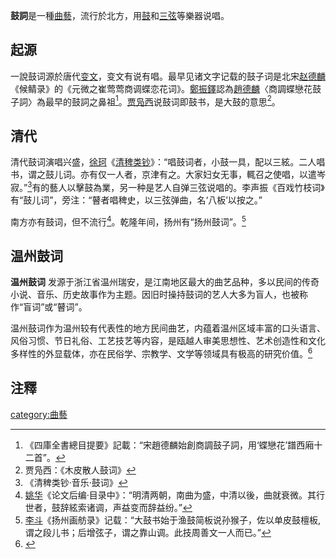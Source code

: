 '''鼓詞'''是一種[[曲藝|曲藝]]，流行於北方，用[[鼓|鼓]]和[[三弦|三弦]]等樂器说唱。

== 起源 ==
一說鼓词源於唐代[[变文|变文]]，变文有说有唱。最早见诸文字记载的鼓子词是北宋[[赵德麟|赵德麟]]《候鲭录》的《元微之崔莺莺商调蝶恋花词》。[[鄭振鐸|鄭振鐸]]認為[[趙德麟|趙德麟]]〈商調蝶戀花鼓子詞〉為最早的鼓詞之鼻祖<ref>《四庫全書總目提要》記載：“宋趙德麟始創商調鼓子詞，用‘蝶戀花’譜西廂十二首”。</ref>。[[贾凫西|贾凫西]]说鼓词即鼓书，是大鼓的意思<ref>贾凫西：《木皮散人鼓词》</ref>。

== 清代 ==
清代鼓词演唱兴盛，[[徐珂|徐珂]]《[[清稗类钞|清稗类钞]]》：“唱鼓词者，小鼓一具，配以三絃。二人唱书，谓之鼓儿词。亦有仅一人者，京津有之。大家妇女无事，輒召之使唱，以遣岑寂。”<ref> 《清稗类钞·音乐·鼓词》</ref>有的藝人以擊鼓為業，另一种是艺人自弹三弦说唱的。李声振《百戏竹枝词》有“鼓儿词”，旁注：“瞽者唱稗史，以三弦弹曲，名‘八板’以按之。”

南方亦有鼓词，但不流行<ref>[[姚华|姚华]]《论文后编·目录中》：“明清两朝，南曲为盛，中清以後，曲就衰微。其行世者，鼓辞絃索诸调，声益变而辞益纷。”</ref>。乾隆年间，扬州有“扬州鼓词”。<ref>[[李斗|李斗]]《扬州画舫录》记载：“大鼓书始于渔鼓简板说孙猴子，佐以单皮鼓檀板,谓之段儿书；后增弦子，谓之靠山调。此技周善文一人而已。”</ref>

== 温州鼓词 ==

'''温州鼓词''' 发源于浙江省温州瑞安，是江南地区最大的曲艺品种，多以民间的传奇小说、音乐、历史故事作为主题。因旧时操持鼓词的艺人大多为盲人，也被称作“盲词”或“瞽词”。

温州鼓词作为温州较有代表性的地方民间曲艺，内蕴着温州区域丰富的口头语言、风俗习惯、节日礼俗、工艺技艺等内容，是瓯越人审美思想性、艺术创造性和文化多样性的外显载体，亦在民俗学、宗教学、文学等领域具有极高的研究价值。<ref>{{cite journal |author1=余娜玮 |title=温州鼓词音乐文化探析 |url=https://kns.cnki.net/KCMS/detail/detail.aspx?dbcode=CJFQ&dbname=CJFDLAST2018&filename=YSJN201802053&uid=WEEvREcwSlJHSldRa1FhcTdnTnhYaHhoUlI1OGhPSnN4Y3lQV2tRb2luMD0=$9A4hF_YAuvQ5obgVAqNKPCYcEjKensW4IQMovwHtwkF4VYPoHbKxJw!!&v=MTcwNjBlWDFMdXhZUzdEaDFUM3FUcldNMUZyQ1VSN3FmWStSdUZ5am1VN3pPUEQ3QllMRzRIOW5Nclk5QVo0Ujg=}}</ref>

== 注釋 ==
{{reflist}}
[[category:曲藝|category:曲藝]]